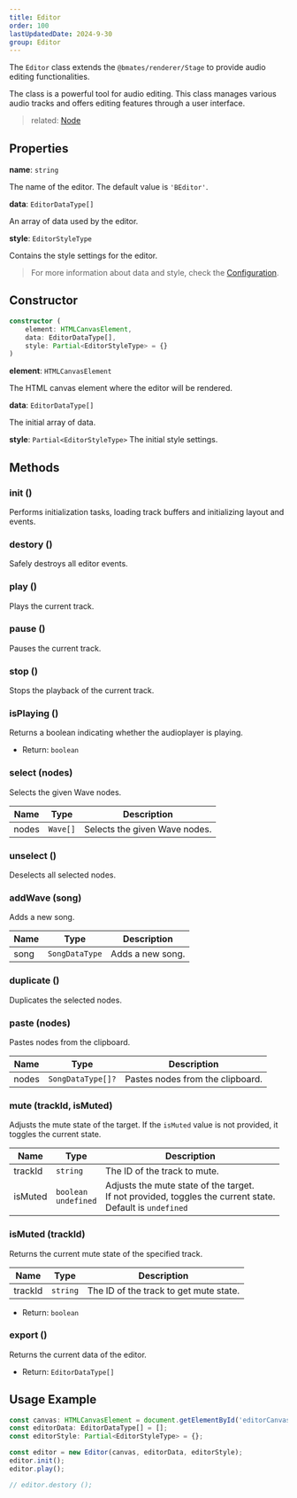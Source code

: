 ```yaml
---
title: Editor
order: 100
lastUpdatedDate: 2024-9-30
group: Editor
---
```


The `Editor` class extends the `@bmates/renderer/Stage` to provide audio editing functionalities.

The class is a powerful tool for audio editing.
This class manages various audio tracks and offers editing features through a user interface.

> related: [Node](/docs/renderer/stage)

## Properties

**name**: `string`

The name of the editor. The default value is `'BEditor'`.

**data**: `EditorDataType[]`

An array of data used by the editor.

**style**: `EditorStyleType`

Contains the style settings for the editor.

> For more information about data and style, check the [Configuration](/docs/configuration).

## Constructor

```typescript
constructor (
    element: HTMLCanvasElement,
    data: EditorDataType[],
    style: Partial<EditorStyleType> = {}
)
```

**element**: `HTMLCanvasElement`

The HTML canvas element where the editor will be rendered.

**data**: `EditorDataType[]`

The initial array of data.

**style**: `Partial<EditorStyleType>`
The initial style settings.

## Methods

### init ()

Performs initialization tasks, loading track buffers and initializing layout and events.

### destory ()

Safely destroys all editor events.

### play ()

Plays the current track.

### pause ()

Pauses the current track.

### stop ()

Stops the playback of the current track.

### isPlaying ()

Returns a boolean indicating whether the audioplayer is playing.

- Return: `boolean`

### select (nodes)

Selects the given Wave nodes.

| Name  | Type     | Description                   |
| ----- | -------- | ----------------------------- |
| nodes | `Wave[]` | Selects the given Wave nodes. |

### unselect ()

Deselects all selected nodes.

### addWave (song)

Adds a new song.

| Name | Type           | Description      |
| ---- | -------------- | ---------------- |
| song | `SongDataType` | Adds a new song. |

### duplicate ()

Duplicates the selected nodes.

### paste (nodes)

Pastes nodes from the clipboard.

| Name  | Type              | Description                      |
| ----- | ----------------- | -------------------------------- |
| nodes | `SongDataType[]?` | Pastes nodes from the clipboard. |

### mute (trackId, isMuted)

Adjusts the mute state of the target.
If the `isMuted` value is not provided, it toggles the current state.

| Name    | Type                        | Description                                                                                                      |
| ------- | --------------------------- | ---------------------------------------------------------------------------------------------------------------- |
| trackId | `string`                    | The ID of the track to mute.                                                                                     |
| isMuted | `boolean` <br/> `undefined` | Adjusts the mute state of the target.<br/>If not provided, toggles the current state.<br/>Default is `undefined` |

### isMuted (trackId)

Returns the current mute state of the specified track.

| Name    | Type     | Description                            |
| ------- | -------- | -------------------------------------- |
| trackId | `string` | The ID of the track to get mute state. |

- Return: `boolean`

### export ()

Returns the current data of the editor.

- Return: `EditorDataType[]`

## Usage Example

```typescript
const canvas: HTMLCanvasElement = document.getElementById('editorCanvas');
const editorData: EditorDataType[] = [];
const editorStyle: Partial<EditorStyleType> = {};

const editor = new Editor(canvas, editorData, editorStyle);
editor.init();
editor.play();

// editor.destory ();
```
